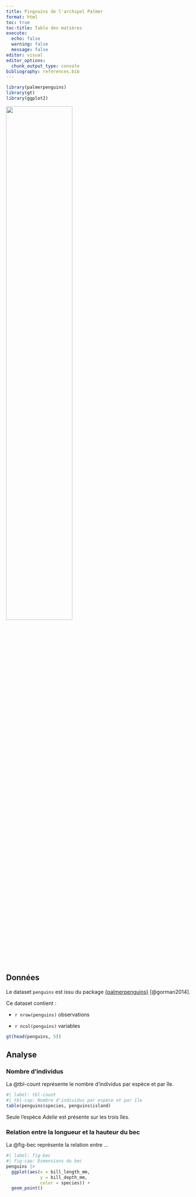 ```yaml
---
title: Pingouins de l'archipel Palmer
format: html
toc: true
toc-title: Table des matières
execute: 
  echo: false
  warning: false
  message: false
editor: visual
editor_options: 
  chunk_output_type: console
bibliography: references.bib
---
```


```r
library(palmerpenguins)
library(gt)
library(ggplot2)
```

![](https://allisonhorst.github.io/palmerpenguins/reference/figures/lter_penguins.png){width="60%"}

## Données

Le dataset `penguins` est issu du package [{palmerpenguins}](https://allisonhorst.github.io/palmerpenguins/) [@gorman2014].

Ce dataset contient :

-   `r nrow(penguins)` observations

-   `r ncol(penguins)` variables

```r
gt(head(penguins, 5))
```

## Analyse

### Nombre d'individus

La @tbl-count représente le nombre d'individus par espèce et par île.

```r
#| label: tbl-count
#| tbl-cap: Nombre d'individus par espèce et par île
table(penguins$species, penguins$island)
```

::: {.callout-tip appearance="simple" icon="false"}
Seule l'espèce *Adelie* est présente sur les trois îles.
:::

### Relation entre la longueur et la hauteur du bec

La @fig-bec représente la relation entre ...

```r
#| label: fig-bec
#| fig-cap: Dimensions du bec
penguins |>
  ggplot(aes(x = bill_length_mm,
             y = bill_depth_mm,
             color = species)) +
  geom_point()
```
